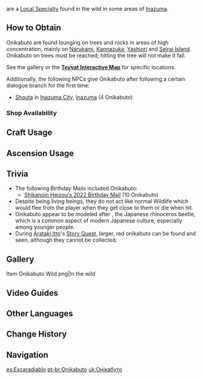 {{Item Infobox
|id           = 101201
|image        = Item Onikabuto.png
|type         = Inazuma Local Specialties
|description  = A strange beetle that inhabits areas rich with Electro energy. Its docile and sedentary temperament could not be more different from the fierce, demonic visage displayed on its armored shell.
|source1      = Found in areas of high Electro concentration in [[Inazuma]], especially [[Mikage Furnace]] and [[Mt. Yougou]]
}}
{{Description|A strange beetle that inhabits areas rich with Electro energy. Its docile and sedentary temperament could not be more different from the fierce, demonic visage displayed on its armored shell.<br />Inazuman folktales say that when the gods were apportioning territory to the many animals, the onikabuto, who detested conflict, chose first to live in lands saturated in Electro. As many years passed, it evolved bizarre patterns with which to frighten trespassers and developed horns that could release electricity to deter predators. Yet though it wears armor and bears horns, the onikabuto hates fighting most of all animals.}}
{{Lang|'''Onikabuto'''|ja=オニカブトムシ|ja_rm=Oni-kabutomushi|ja_tl=Ghost Japanese Rhinoceros Beetle}} are a [[Local Specialty]] found in the wild in some areas of [[Inazuma]].

==How to Obtain==
Onikabuto are found lounging on trees and rocks in areas of high {{Electro}} concentration, mainly on [[Narukami Island|Narukami]], [[Kannazuka]], [[Yashiori Island|Yashiori]] and [[Seirai Island]]. Onikabuto on trees must be reached; hitting the tree will not make it fall.

See the gallery or the '''[https://webstatic-sea.mihoyo.com/app/ys-map-sea/index.html#/map/2?shown_types=196 Teyvat Interactive Map]''' for specific locations.

Additionally, the following NPCs give Onikabuto after following a certain dialogue branch for the first time:
*[[Shouta]] in [[Inazuma City]], [[Inazuma]] (4 Onikabuto)

===Shop Availability===
{{Shop Availability}}

==Craft Usage==
{{Craft Usage}}

==Ascension Usage==
{{Ascension Usage}}

==Trivia==
* The following Birthday Mails included Onikabuto:
** [[Birthday/Shikanoin Heizou#A Small Trade...|Shikanoin Heizou's 2022 Birthday Mail]] (10 Onikabuto)
* Despite being living beings, they do not act like normal Wildlife which would flee from the player when they get close to them or die when hit.
* Onikabuto appear to be modeled after ''{{w|Japanese rhinoceros beetle|Allomyrina dichotoma}}'', the Japanese rhinoceros beetle, which is a common aspect of modern Japanese culture, especially among younger people.
* During [[Arataki Itto]]'s [[Story Quest]], larger, red onikabuto can be found and seen, although they cannot be collected.

==Gallery==
<gallery hideaddbutton="true" captionalign="center">
Item Onikabuto Wild.png|In the wild
</gallery>

==Video Guides==
{{EVT
|video1 = QQETcDCxbHU
|caption1 = Narukami Island

|video2 = qCDeNlbPFMI
|caption2 = Kannazuka Island

|video3 = STkl075DkT8
|caption3 = Yashiori Island

|video4 = NN9cqlN2eWs
|caption4 = Seirai Island

|video5 = lpspbY-KL1I
|caption5 = Onikabuto Fast Farming
}}

==Other Languages ==
{{Other Languages
|en      = Onikabuto
|zhs     = 鬼兜虫
|zhs_rm  = Guǐ-dōuchóng
|zht     = 鬼兜蟲
|zht_rm  = Guǐ-dōuchóng
|zh_tl   = Ghost Rhinoceros Beetle
|ja      = オニカブトムシ
|ja_rm   = Oni-kabutomushi
|ja_tl   = Ghost {{w|Japanese Rhinoceros Beetle}}
|ko      = {{tt|귀신|鬼神}}풍뎅이
|ko_rm   = Gwisin-pungdeng'i
|ko_tl   = Ghost Scarab Beetle
|es      = Escaradiablo
|es_tl   = Beetdevil
|fr      = Scarabuto
|fr_tl   = Beetlebuto
|fr_note = {{w|Portmanteau}} of {{Lang|mini=1|fr='''''scarab'''ée''|fr_tl=beetle}} and ''onika'''buto'''''.
|ru      = Оникабуто
|th      = Onikabuto
|vi      = Onikabuto
|de      = Onikabuto
|id      = Onikabuto
|pt      = Onikabuto
}}

==Change History==
{{Change History|2.0}}

==Navigation==
{{Material Navbox|Local Specialties}}

[[es:Escaradiablo]]
[[pt-br:Onikabuto]]
[[uk:Онікабуто]]